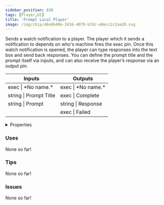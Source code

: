 ```yaml
---
sidebar_position: 638
tags: [Player,UI]
title: 'Prompt Local Player'
image: /img/chip/46e6b40e-2416-4078-b7dc-a0ecc2c2aa20.svg
---
```


Sends a watch notification to a player. The player which it sends a notification to depends on who's machine fires the exec pin. Once this watch notification is opened, the player can type responses into the text box and send back responses. You can define the prompt title and the prompt itself via inputs, and can also receive the player’s response via an output pin.



<IChip uuid="46e6b40e-2416-4078-b7dc-a0ecc2c2aa20"/>

<table><thead><tr><th>Inputs</th><th>Outputs</th></tr></thead><tbody><tr><td>exec | *No name.*</td><td>exec | *No name.*</td></tr><tr><td>string | Prompt Title</td><td>exec | Complete</td></tr><tr><td>string | Prompt</td><td>string | Response</td></tr><tr><td /><td>exec | Failed</td></tr></tbody></table>

<details>
  <summary>Properties</summary>
  <div>
    <div>
    <table>
      <tbody>
        <tr>
          <td>Is beta required?</td>
          <td>No</td>
        </tr>
        <tr>
          <td>Is chip a trolling risk?</td>
          <td>No</td>
        </tr>
        <tr>
          <td>Is chip a role assignment risk?</td>
          <td>No</td>
        </tr>
        <tr>
          <td>Chip UUID</td>
          <td>46e6b40e-2416-4078-b7dc-a0ecc2c2aa20</td>
        </tr>
        <tr>
          <td>Room availability</td>
          <td>Available everywhere</td>
        </tr>
      </tbody>
    </table>
    </div>
  </div>
</details>

### Uses

None so far!

### Tips

None so far!

### Issues

None so far!